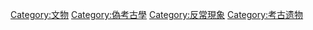 {{category more|时代错误遗物}}
{{Commons category|OOParts}}

[[Category:文物|Category:文物]]
[[Category:偽考古學|Category:偽考古學]]
[[Category:反常現象|Category:反常現象]]
[[Category:考古遗物|Category:考古遗物]]